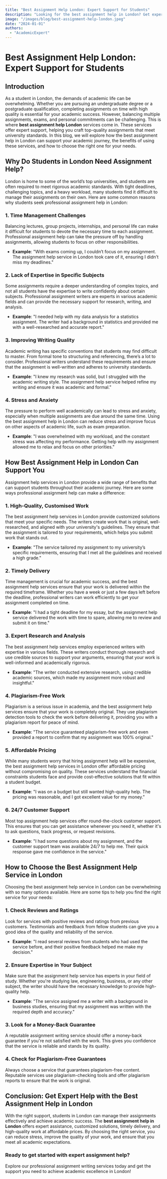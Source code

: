 ```yaml
---
title: "Best Assignment Help London: Expert Support for Students"
description: "Looking for the best assignment help in London? Get expert guidance and high-quality assistance with your assignments to achieve academic success."
image: "/images/blog/best-assignment-help-london.jpeg"
date: "2024-01-01"
authors:
  - "AcademicExpert"
---
```


# Best Assignment Help London: Expert Support for Students

## Introduction

As a student in London, the demands of academic life can be overwhelming. Whether you are pursuing an undergraduate degree or a postgraduate qualification, completing assignments on time with high quality is essential for your academic success. However, balancing multiple assignments, exams, and personal commitments can be challenging. This is where **best assignment help London** services come in. These services offer expert support, helping you craft top-quality assignments that meet university standards. In this blog, we will explore how the best assignment help in London can support your academic journey, the benefits of using these services, and how to choose the right one for your needs.

## Why Do Students in London Need Assignment Help?

London is home to some of the world’s top universities, and students are often required to meet rigorous academic standards. With tight deadlines, challenging topics, and a heavy workload, many students find it difficult to manage their assignments on their own. Here are some common reasons why students seek professional assignment help in London:

### 1. **Time Management Challenges**

Balancing lectures, group projects, internships, and personal life can make it difficult for students to devote the necessary time to each assignment. Professional assignment help can take the pressure off by handling assignments, allowing students to focus on other responsibilities.

- **Example**: "With exams coming up, I couldn’t focus on my assignment. The assignment help service in London took care of it, ensuring I didn’t miss my deadlines."

### 2. **Lack of Expertise in Specific Subjects**

Some assignments require a deeper understanding of complex topics, and not all students have the expertise to write confidently about certain subjects. Professional assignment writers are experts in various academic fields and can provide the necessary support for research, writing, and analysis.

- **Example**: "I needed help with my data analysis for a statistics assignment. The writer had a background in statistics and provided me with a well-researched and accurate report."

### 3. **Improving Writing Quality**

Academic writing has specific conventions that students may find difficult to master. From formal tone to structuring and referencing, there’s a lot to consider. Professional writers understand these requirements and ensure that the assignment is well-written and adheres to university standards.

- **Example**: "I knew my research was solid, but I struggled with the academic writing style. The assignment help service helped refine my writing and ensure it was academic and formal."

### 4. **Stress and Anxiety**

The pressure to perform well academically can lead to stress and anxiety, especially when multiple assignments are due around the same time. Using the best assignment help in London can reduce stress and improve focus on other aspects of academic life, such as exam preparation.

- **Example**: "I was overwhelmed with my workload, and the constant stress was affecting my performance. Getting help with my assignment allowed me to relax and focus on other priorities."

## How Best Assignment Help in London Can Support You

Assignment help services in London provide a wide range of benefits that can support students throughout their academic journey. Here are some ways professional assignment help can make a difference:

### 1. **High-Quality, Customised Work**

The best assignment help services in London provide customized solutions that meet your specific needs. The writers create work that is original, well-researched, and aligned with your university's guidelines. They ensure that the assignment is tailored to your requirements, which helps you submit work that stands out.

- **Example**: "The service tailored my assignment to my university’s specific requirements, ensuring that I met all the guidelines and received a high grade."

### 2. **Timely Delivery**

Time management is crucial for academic success, and the best assignment help services ensure that your work is delivered within the required timeframe. Whether you have a week or just a few days left before the deadline, professional writers can work efficiently to get your assignment completed on time.

- **Example**: "I had a tight deadline for my essay, but the assignment help service delivered the work with time to spare, allowing me to review and submit it on time."

### 3. **Expert Research and Analysis**

The best assignment help services employ experienced writers with expertise in various fields. These writers conduct thorough research and use credible sources to support your arguments, ensuring that your work is well-informed and academically rigorous.

- **Example**: "The writer conducted extensive research, using credible academic sources, which made my assignment more robust and insightful."

### 4. **Plagiarism-Free Work**

Plagiarism is a serious issue in academia, and the best assignment help services ensure that your work is completely original. They use plagiarism detection tools to check the work before delivering it, providing you with a plagiarism report for peace of mind.

- **Example**: "The service guaranteed plagiarism-free work and even provided a report to confirm that my assignment was 100% original."

### 5. **Affordable Pricing**

While many students worry that hiring assignment help will be expensive, the best assignment help services in London offer affordable pricing without compromising on quality. These services understand the financial constraints students face and provide cost-effective solutions that fit within a student budget.

- **Example**: "I was on a budget but still wanted high-quality help. The pricing was reasonable, and I got excellent value for my money."

### 6. **24/7 Customer Support**

Most top assignment help services offer round-the-clock customer support. This ensures that you can get assistance whenever you need it, whether it's to ask questions, track progress, or request revisions.

- **Example**: "I had some questions about my assignment, and the customer support team was available 24/7 to help me. Their quick response gave me confidence in the service."

## How to Choose the Best Assignment Help Service in London

Choosing the best assignment help service in London can be overwhelming with so many options available. Here are some tips to help you find the right service for your needs:

### 1. **Check Reviews and Ratings**

Look for services with positive reviews and ratings from previous customers. Testimonials and feedback from fellow students can give you a good idea of the quality and reliability of the service.

- **Example**: "I read several reviews from students who had used the service before, and their positive feedback helped me make my decision."

### 2. **Ensure Expertise in Your Subject**

Make sure that the assignment help service has experts in your field of study. Whether you're studying law, engineering, business, or any other subject, the writer should have the necessary knowledge to provide high-quality help.

- **Example**: "The service assigned me a writer with a background in business studies, ensuring that my assignment was written with the required depth and accuracy."

### 3. **Look for a Money-Back Guarantee**

A reputable assignment writing service should offer a money-back guarantee if you're not satisfied with the work. This gives you confidence that the service is reliable and stands by its quality.

### 4. **Check for Plagiarism-Free Guarantees**

Always choose a service that guarantees plagiarism-free content. Reputable services use plagiarism-checking tools and offer plagiarism reports to ensure that the work is original.

## Conclusion: Get Expert Help with the Best Assignment Help in London

With the right support, students in London can manage their assignments effectively and achieve academic success. The **best assignment help in London** offers expert assistance, customized solutions, timely delivery, and high-quality work at affordable prices. By choosing the right service, you can reduce stress, improve the quality of your work, and ensure that you meet all academic expectations.

### Ready to get started with expert assignment help?

Explore our professional assignment writing services today and get the support you need to achieve academic excellence in London!
